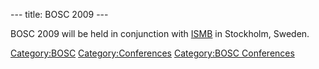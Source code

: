 ---
title: BOSC 2009
---

BOSC 2009 will be held in conjunction with [http://www.iscb.org/ismbeccb2009/index.php ISMB] in Stockholm, Sweden.

[[Category:BOSC]] [[Category:Conferences]]
[[Category:BOSC Conferences]]